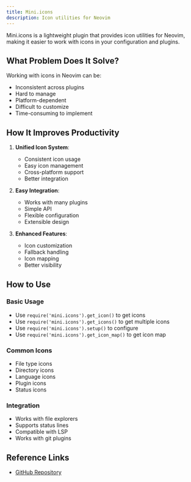 ```yaml
---
title: Mini.icons
description: Icon utilities for Neovim
---
```


Mini.icons is a lightweight plugin that provides icon utilities for Neovim, making it easier to work with icons in your configuration and plugins.

## What Problem Does It Solve?

Working with icons in Neovim can be:

- Inconsistent across plugins
- Hard to manage
- Platform-dependent
- Difficult to customize
- Time-consuming to implement

## How It Improves Productivity

1. **Unified Icon System**:

   - Consistent icon usage
   - Easy icon management
   - Cross-platform support
   - Better integration

2. **Easy Integration**:

   - Works with many plugins
   - Simple API
   - Flexible configuration
   - Extensible design

3. **Enhanced Features**:
   - Icon customization
   - Fallback handling
   - Icon mapping
   - Better visibility

## How to Use

### Basic Usage

- Use `require('mini.icons').get_icon()` to get icons
- Use `require('mini.icons').get_icons()` to get multiple icons
- Use `require('mini.icons').setup()` to configure
- Use `require('mini.icons').get_icon_map()` to get icon map

### Common Icons

- File type icons
- Directory icons
- Language icons
- Plugin icons
- Status icons

### Integration

- Works with file explorers
- Supports status lines
- Compatible with LSP
- Works with git plugins

## Reference Links

- [GitHub Repository](https://github.com/echasnovski/mini.icons)
